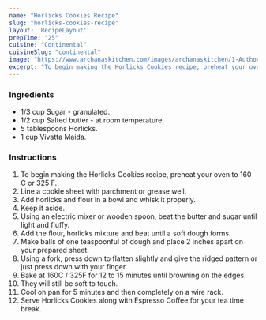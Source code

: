 ---
name: "Horlicks Cookies Recipe"
slug: "horlicks-cookies-recipe"
layout: 'RecipeLayout'
prepTime: "25"
cuisine: "Continental"
cuisineSlug: "continental"
image: "https://www.archanaskitchen.com/images/archanaskitchen/1-Author/flours_n_frostings/Horlicks_cookies.jpg"
excerpt: "To begin making the Horlicks Cookies recipe, preheat your oven to 160 C or 325 F"
---

### Ingredients

- 1/3 cup Sugar - granulated.
- 1/2 cup Salted butter - at room temperature.
- 5 tablespoons Horlicks.
- 1 cup Vivatta Maida.

### Instructions

1. To begin making the Horlicks Cookies recipe, preheat your oven to 160 C or 325 F.
1. Line a cookie sheet with parchment or grease well.
1. Add horlicks and flour in a bowl and whisk it properly.
1. Keep it aside.
1. Using an electric mixer or wooden spoon, beat the butter and sugar until light and fluffy.
1. Add the flour, horlicks mixture and beat until a soft dough forms.
1. Make balls of one teaspoonful of dough and place 2 inches apart on your prepared sheet.
1. Using a fork, press down to flatten slightly and give the ridged pattern or just press down with your finger.
1. Bake at 160C / 325F for 12 to 15 minutes until browning on the edges.
1. They will still be soft to touch.
1. Cool on pan for 5 minutes and then completely on a wire rack.
1. Serve Horlicks Cookies along with Espresso Coffee for your tea time break.
